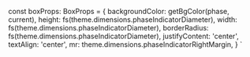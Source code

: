 
const boxProps: BoxProps = {
    backgroundColor: getBgColor(phase, current),
    height: fs(theme.dimensions.phaseIndicatorDiameter),
    width: fs(theme.dimensions.phaseIndicatorDiameter),
    borderRadius: fs(theme.dimensions.phaseIndicatorDiameter),
    justifyContent: 'center',
    textAlign: 'center',
    mr: theme.dimensions.phaseIndicatorRightMargin,
}
`

<HooksInfo componentName="useFontScale" example={exampleString}/>
